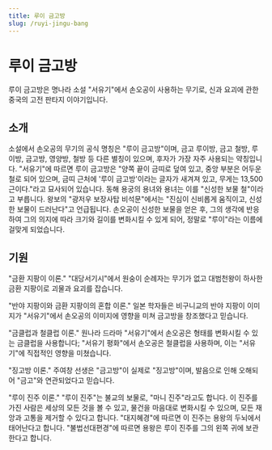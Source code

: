 ```yaml
---
title: 루이 금고방
slug: /ruyi-jingu-bang
---
```


# 루이 금고방

루이 금고방은 명나라 소설 "서유기"에서 손오공이 사용하는 무기로, 신과 요괴에 관한 중국의 고전 판타지 이야기입니다.

## 소개

소설에서 손오공의 무기의 공식 명칭은 "루이 금고방"이며, 금고 루이방, 금고 철방, 루이방, 금고방, 영양방, 철방 등 다른 별칭이 있으며, 후자가 가장 자주 사용되는 약칭입니다. "서유기"에 따르면 루이 금고방은 "양쪽 끝이 금띠로 덮여 있고, 중앙 부분은 어두운 철로 되어 있으며, 금띠 근처에 '루이 금고방'이라는 글자가 새겨져 있고, 무게는 13,500근이다."라고 묘사되어 있습니다. 동해 용궁의 용녀와 용녀는 이를 "신성한 보물 철"이라고 부릅니다. 왕보의 "광저우 보장사탑 비석문"에서는 "진심이 신비롭게 움직이고, 신성한 보물이 드러난다"고 언급됩니다. 손오공이 신성한 보물을 얻은 후, 그의 생각에 반응하여 그의 의지에 따라 크기와 길이를 변화시킬 수 있게 되어, 정말로 "루이"라는 이름에 걸맞게 되었습니다.

## 기원

"금환 지팡이 이론." "대당서기시"에서 원숭이 순례자는 무기가 없고 대범천왕이 하사한 금환 지팡이로 괴물과 요괴를 잡습니다.

"반야 지팡이와 금환 지팡이의 혼합 이론." 일본 학자들은 비구니교의 반야 지팡이 이미지가 "서유기"에서 손오공의 이미지에 영향을 미쳐 금고방을 창조했다고 믿습니다.

"금클럽과 철클럽 이론." 원나라 드라마 "서유기"에서 손오공은 형태를 변화시킬 수 있는 금클럽을 사용합니다; "서유기 평화"에서 손오공은 철클럽을 사용하며, 이는 "서유기"에 직접적인 영향을 미쳤습니다.

"징고방 이론." 주여창 선생은 "금고방"이 실제로 "징고방"이며, 발음으로 인해 오해되어 "금고"와 연관되었다고 믿습니다.

"루이 진주 이론." "루이 진주"는 불교의 보물로, "마니 진주"라고도 합니다. 이 진주를 가진 사람은 세상의 모든 것을 볼 수 있고, 물건을 마음대로 변화시킬 수 있으며, 모든 재앙과 고통을 제거할 수 있다고 합니다. "대지혜경"에 따르면 이 진주는 용왕의 두뇌에서 태어난다고 합니다. "불법선대편경"에 따르면 용왕은 루이 진주를 그의 왼쪽 귀에 보관한다고 합니다.